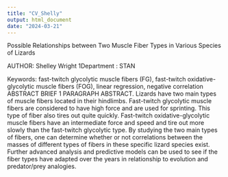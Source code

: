 ---
title: "CV_Shelly"
output: html_document
date: "2024-03-21"
---
Possible Relationships between Two Muscle Fiber Types in Various Species of Lizards

AUTHOR: Shelley Wright
1Department : STAN

Keywords: fast-twitch glycolytic muscle fibers (FG), fast-twitch oxidative-glycolytic muscle fibers (FOG), linear regression, negative correlation   
ABSTRACT
BRIEF 1 PARAGRAPH ABSTRACT.
     Lizards have two main types of muscle fibers located in their hindlimbs.  Fast-twitch glycolytic muscle fibers are considered to have high force and are used for sprinting.  This type of fiber also tires out quite quickly.  Fast-twitch oxidative-glycolytic muscle fibers have an intermediate force and speed and tire out more slowly than the fast-twitch glycolytic type.  By studying the two main types of fibers, one can determine whether or not correlations between the masses of different types of fibers in these specific lizard species exist.  Further advanced analysis and predictive models can be used to see if the fiber types have adapted over the years in relationship to evolution and predator/prey analogies.      
 
